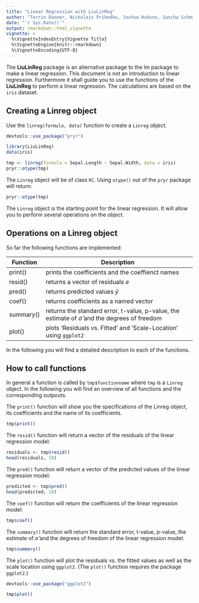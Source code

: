```yaml
---
title: "Linear Regression with LiuLinReg"
author: "Torrin Danner, Nickolajs Prihodko, Joshua Hudson, Sascha Schmalz"
date: "`r Sys.Date()`"
output: rmarkdown::html_vignette
vignette: >
  %\VignetteIndexEntry{Vignette Title}
  %\VignetteEngine{knitr::rmarkdown}
  %\VignetteEncoding{UTF-8}
---
```


The __LiuLinReg__ package is an alternative package to the lm package to make a linear regression. This document is not an introduction to linear regression. Furthermore it shall guide you to use the functions of the __LiuLinReg__ to perform a linear regression. The calculations are based on the `iris` dataset.

## Creating a Linreg object

Use the `linreg(formula, data)` function to create a `Linreg` object.

```r
devtools::use_package("pryr")
```

```r
library(LiuLinReg)
data(iris)

tmp <- linreg(formula = Sepal.Length ~ Sepal.Width, data = iris)
pryr::otype(tmp)
```

The `Linreg` object will be of class `RC`. Using `otype()` out of the `pryr` package will return:
```r
pryr::otype(tmp)
```

The `Linreg` object is the starting point for the linear regression. It will allow you to perform several operations on the object.

## Operations on a Linreg object

So far the following functions are implemented:

| Function  | Description                                                               |
|-----------|---------------------------------------------------------------------------|
| print()   | prints the coefficients and the coeffienct names                          |
| resid()   | returns a vector of residuals $e$                                         |
| pred()    | returns predicted values $\hat{y}$                                        |
| coef()    | returns coefficients as a named vector                                    |
| summary() | returns the standard error, t-value, p-value, the estimate of $\hat{\sigma}$ and the degrees of freedom |
| plot()    | plots 'Residuals vs. Fitted' and 'Scale-Location' using `ggplot2`         |

In the following you will find a detailed description to each of the functions.

## How to call functions

In general a function is called by `tmp$functionname` where `tmp` is a `Linreg` object. In the following you will find an overview of all functions and the corresponding outpouts. 

The `print()` function will show you the specifications of the Linreg object, its coefficients and the name of its coefficients.

```r
tmp$print()
```

The `resid()` function will return a vector of the residuals of the linear regression model:
```r
residuals <- tmp$resid()
head(residuals, 10)
```

The `pred()` function will return a vector of the predicted values of the linear regression model:
```r
predicted <- tmp$pred()
head(predicted, 10)
```

The `coef()` function will return the coefficients of the linear regression model:
```r
tmp$coef()
```

The `summary()` function will return the standard error, t-value, p-value, the estimate of $\hat{\sigma}$ and the degrees of freedom of the linear regression model:
```r
tmp$summary()
```

The `plot()` function will plot the residuals vs. the fitted values as well as the scale location using `ggplot2`. (The `plot()` function requires the package `ggplot2`.)

```r
devtools::use_package("ggplot2")
```

```r
tmp$plot()
```

